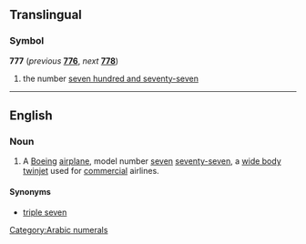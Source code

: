==Translingual==

===Symbol===
'''777''' (''previous'' '''[[776]]''', ''next'' '''[[778]]''')

# the number [[seven hundred and seventy-seven]]

[[Category:Arabic numerals]]
----

==English==

===Noun===
{{en-noun}}

# {{aviation}} A [[w:Boeing|Boeing]] [[airplane]], model number [[seven]] [[seventy-seven]], a [[wide body]] [[twinjet]]  used for [[commercial]] airlines. 

====Synonyms====
*[[triple seven]]